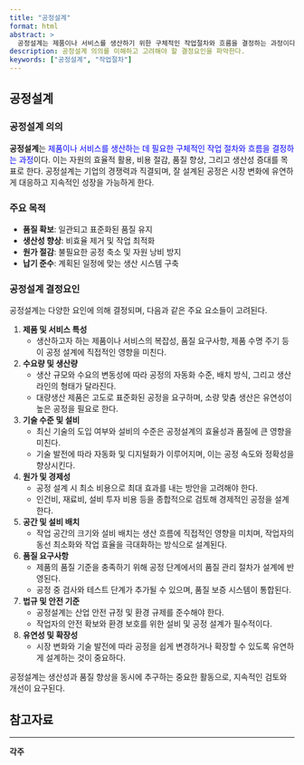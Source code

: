 ```yaml
---
title: "공정설계"
format: html
abstract: >
  공정설계는 제품이나 서비스를 생산하기 위한 구체적인 작업절차와 흐름을 결정하는 과정이다. 공정설계를 통해 품질 확보, 생산성 향상, 원가 절감, 납기 준수 목표를 달성할 수 있다.
description: 공정설계 의의를 이해하고 고려해야 할 결정요인을 파악한다.
keywords: ["공정설계", "작업절차"]
---
```


:::{.callout-tip icon=false title="기출: 124-4-5"}
:::


## 공정설계 {#sec-process-design}

### 공정설계 의의  

**공정설계**는 <font color = "blue">제품이나 서비스를 생산하는 데 필요한 구체적인 작업 절차와 흐름을 결정하는 과정</font>이다. 이는 자원의 효율적 활용, 비용 절감, 품질 향상, 그리고 생산성 증대를 목표로 한다. 공정설계는 기업의 경쟁력과 직결되며, 잘 설계된 공정은 시장 변화에 유연하게 대응하고 지속적인 성장을 가능하게 한다.  

### 주요 목적
- **품질 확보**: 일관되고 표준화된 품질 유지  
- **생산성 향상**: 비효율 제거 및 작업 최적화 
- **원가 절감**: 불필요한 공정 축소 및 자원 낭비 방지  
- **납기 준수**: 계획된 일정에 맞는 생산 시스템 구축  

### 공정설계 결정요인  
공정설계는 다양한 요인에 의해 결정되며, 다음과 같은 주요 요소들이 고려된다.  

1. **제품 및 서비스 특성**  
    - 생산하고자 하는 제품이나 서비스의 복잡성, 품질 요구사항, 제품 수명 주기 등이 공정 설계에 직접적인 영향을 미친다.  

2. **수요량 및 생산량**  
    - 생산 규모와 수요의 변동성에 따라 공정의 자동화 수준, 배치 방식, 그리고 생산 라인의 형태가 달라진다.  
    - 대량생산 제품은 고도로 표준화된 공정을 요구하며, 소량 맞춤 생산은 유연성이 높은 공정을 필요로 한다.  

3. **기술 수준 및 설비**  
    - 최신 기술의 도입 여부와 설비의 수준은 공정설계의 효율성과 품질에 큰 영향을 미친다.  
    - 기술 발전에 따라 자동화 및 디지털화가 이루어지며, 이는 공정 속도와 정확성을 향상시킨다.  

4. **원가 및 경제성**  
    - 공정 설계 시 최소 비용으로 최대 효과를 내는 방안을 고려해야 한다.  
    - 인건비, 재료비, 설비 투자 비용 등을 종합적으로 검토해 경제적인 공정을 설계한다.  

5. **공간 및 설비 배치**  
    - 작업 공간의 크기와 설비 배치는 생산 흐름에 직접적인 영향을 미치며, 작업자의 동선 최소화와 작업 효율을 극대화하는 방식으로 설계된다.  

6. **품질 요구사항**  
    - 제품의 품질 기준을 충족하기 위해 공정 단계에서의 품질 관리 절차가 설계에 반영된다.  
    - 공정 중 검사와 테스트 단계가 추가될 수 있으며, 품질 보증 시스템이 통합된다.  

7. **법규 및 안전 기준**  
    - 공정설계는 산업 안전 규정 및 환경 규제를 준수해야 한다.  
    - 작업자의 안전 확보와 환경 보호를 위한 설비 및 공정 설계가 필수적이다.  

8. **유연성 및 확장성**  
    - 시장 변화와 기술 발전에 따라 공정을 쉽게 변경하거나 확장할 수 있도록 유연하게 설계하는 것이 중요하다.  

공정설계는 생산성과 품질 향상을 동시에 추구하는 중요한 활동으로, 지속적인 검토와 개선이 요구된다.

## 참고자료

---

**각주**


